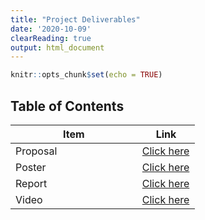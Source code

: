 ```yaml
---
title: "Project Deliverables"
date: '2020-10-09'
clearReading: true 
output: html_document
---
```


```r
knitr::opts_chunk$set(echo = TRUE)
```

## Table of Contents

Item         | Link
-------------|------
Proposal     | [Click here](/2020/10/project-proposal-identifying-neighbourhoods-with-childhood-developmental-risk-through-geospatial-analysis-of-built-spaces/)
Poster       | [Click here](/2020/11/project-poster/)
Report       | [Click here](/2020/11/project-report/)
Video        | [Click here](/2020/11/project-video/)

